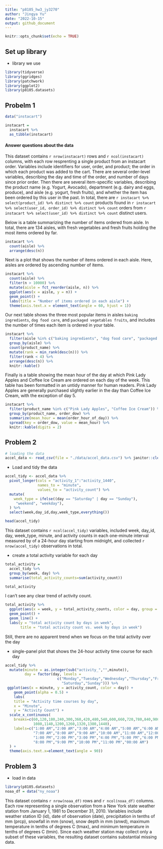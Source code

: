 ```yaml
---
title: "p8105_hw3_jy3270"
author: "Jingya Yu"
date: "2022-10-15"
output: github_document
---
```


```r
knitr::opts_chunk$set(echo = TRUE)
```

## Set up library
- library we use
```r
library(tidyverse)
library(ggridges)
library(patchwork)
library(ggplot2)
library(p8105.datasets)
```
## Probelm 1
```r
data("instacart")

instacart = 
  instacart %>% 
  as_tibble(instacart)
```

#### Answer questions about the data

This dataset contains `r nrow(instacart)` rows and `r ncol(instacart)` columns, with each row resprenting a single product from an instacart order. Variables include identifiers for user, order, and product; the order in which each product was added to the cart. There are several order-level variables, describing the day and time of the order, and number of days since prior order. Then there are several item-specific variables, describing the product name (e.g. Yogurt, Avocado), department (e.g. dairy and eggs, produce), and aisle (e.g. yogurt, fresh fruits), and whether the item has been ordered by this user in the past. In total, there are `r instacart %>% select(product_id) %>% distinct %>% count` products found in `r instacart %>% select(user_id, order_id) %>% distinct %>% count` orders from `r instacart %>% select(user_id) %>% distinct %>% count` distinct users.

Below is a table summarizing the number of items ordered from aisle. In total, there are 134 aisles, with fresh vegetables and fresh fruits holding the most items ordered by far.

```r
instacart %>% 
  count(aisle) %>% 
  arrange(desc(n))
```

Next is a plot that shows the number of items ordered in each aisle. Here, aisles are ordered by ascending number of items.

```r
instacart %>% 
  count(aisle) %>% 
  filter(n > 10000) %>% 
  mutate(aisle = fct_reorder(aisle, n)) %>% 
  ggplot(aes(x = aisle, y = n)) + 
  geom_point() + 
  labs(title = "Number of items ordered in each aisle") +
  theme(axis.text.x = element_text(angle = 60, hjust = 1))

```

Our next table shows the three most popular items in aisles `baking ingredients`, `dog food care`, and `packaged vegetables fruits`, and includes the number of times each item is ordered in your table.

```r
instacart %>% 
  filter(aisle %in% c("baking ingredients", "dog food care", "packaged vegetables fruits")) %>%
  group_by(aisle) %>% 
  count(product_name) %>% 
  mutate(rank = min_rank(desc(n))) %>% 
  filter(rank < 4) %>% 
  arrange(desc(n)) %>%
  knitr::kable()
```

Finally is a table showing the mean hour of the day at which Pink Lady Apples and Coffee Ice Cream are ordered on each day of the week. This table has been formatted in an untidy manner for human readers. Pink Lady Apples are generally purchased slightly earlier in the day than Coffee Ice Cream, with the exception of day 5.

```r
instacart %>%
  filter(product_name %in% c("Pink Lady Apples", "Coffee Ice Cream")) %>%
  group_by(product_name, order_dow) %>%
  summarize(mean_hour = mean(order_hour_of_day)) %>%
  spread(key = order_dow, value = mean_hour) %>%
  knitr::kable(digits = 2)
```

## Problem 2
```r
# loading the data
accel_data <- read_csv(file = "./data/accel_data.csv") %>% janitor::clean_names()
```
- Load and tidy the data
```r
accel_tidy <- accel_data %>%  
  pivot_longer(cols = "activity_1":"activity_1440", 
               names_to = "minute", 
               values_to = "activity_count") %>%
  mutate(
    week_type = ifelse((day == "Saturday" | day == "Sunday"),
     "weekend", "weekday"),
  ) %>%
  select(week,day_id,day,week_type,everything())

head(accel_tidy)
```

This dataset contains `r ncol(accel_tidy)` variables, included week, day_id, day,
week_type, minute, and activity counts in each one-minute interval measured by 
of a 24-hour day starting from midnight, and collected `r nrow(accel_tidy)` 
observations in total.  

- create a total activity variable for each day  
```r
total_activity =
  accel_tidy %>%
  group_by(week, day) %>%
  summarise(total_activity_counts=sum(activity_count))

total_activity
```
I can't see any clear trend of activity count.

```r
total_activity %>%
  ggplot(aes(x = week, y = total_activity_counts, color = day, group = day)) +
  geom_point() +
  geom_line() + 
  labs(y = "total activity count by days in week", 
       title = "total activity count vs. week by days in week")
```

Still, there are no apparent trend when we focus on the total activity over the day

- single-panel plot that shows the 24-hour activity time course for each day
```r
accel_tidy %>%
  mutate(minute = as.integer(sub("activity_","",minute)),
         day = factor(day, levels =
                        c("Monday","Tuesday","Wednesday","Thursday","Friday",
                          "Saturday","Sunday"))) %>%
 ggplot(aes(x = minute, y = activity_count, color = day)) + 
    geom_point(alpha = 0.5) + 
    labs(
    title = "Activity time courses by day",
    x = "Minute",
    y = "Activity Count") +
  scale_x_continuous(
    breaks=c(60,120,180,240,300,360,420,480,540,600,660,720,780,840,900,960,1020,
             1080,1140,1200,1260,1320,1380,1440),
    labels=c("1:00 AM","2:00 AM","3:00 AM","4:00 AM","5:00 AM","6:00 AM",
             "7:00 AM","8:00 AM","9:00 AM","10:00 AM","11:00 AM","12:00 AM",
             "1:00 PM","2:00 PM","3:00 PM","4:00 PM","5:00 PM","6:00 PM","7:00 PM",
             "8:00 PM","9:00 PM","10:00 PM","11:00 PM","00:00 AM")
  ) +
  theme(axis.text.x=element_text(angle = 90))
```

## Problem 3
- load in data
```r
library(p8105.datasets)
noaa_df = data("ny_noaa")
```

This dataset contains `r nrow(noaa_df)` rows and `r ncol(noaa_df)` columns. Each row 
representing a single observation from a New York state weather station from
January 1, 1981 to December 31, 2010. Variables include weather station ID (id), 
date of observation (date), precipitation in tenths of mm (prcp), snowfall in mm (snow), 
snow depth in mm (snwd), maximum temperature in tenths of degrees C (tmax), 
and minimum temperature in tenths of degrees C (tmin). Since each weather station 
may collect only a subset of these variables, the resulting dataset contains 
substantial missing data.
